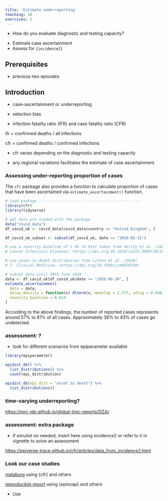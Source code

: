 ```yaml
---
title: 'Estimate underreporting'
teaching: 10
exercises: 2
---
```


:::::::::::::::::::::::::::::::::::::: questions 

- How do you evaluate diagnostic and testing capacity?

::::::::::::::::::::::::::::::::::::::::::::::::

::::::::::::::::::::::::::::::::::::: objectives

- Estimate case ascertainment
- Assess for `{incidence2}`

::::::::::::::::::::::::::::::::::::::::::::::::

::::::::::::::::::::::::::::::::::::: prereq

## Prerequisites

- previous two episodes

:::::::::::::::::::::::::::::::::


## Introduction

- case-ascertainment or underreporting

- selection bias

- infection fatality ratio (IFR) and case fatality ratio (CFR)

ifr = confirmed deaths / all infections

cfr = confirmed deaths / confirmed infections

- cfr varies depending on the diagnostic and testing capacity

- any regional variations facilitates the estimate of case ascertainment 

### Assessing under-reporting proportion of cases 

The `cfr` package also provides a function to calculate  proportion of cases that have been ascertained  via `estimate_ascertainment()` function.

```r
# Load package ----------------------------------------------
library(cfr)
library(tidyverse)
```

```r
# get data pre-loaded with the package
data("covid_data")
df_covid_uk <- covid_data[covid_data$country == "United Kingdom", ]

df_covid_uk_subset <- subset(df_covid_uk, date <= "2020-05-31")

# use a severity baseline of 1.4% (0.014) taken from Verity et al. (2020)
# Lancet Infectious Diseases: <https://doi.org/10.1016/S1473-3099(20)30243-7>

# use onset-to-death distribution from Linton et al. (2020)
# J. Clinical Medicine: <https://doi.org/10.3390/jcm9020538>

# subset data until 30th June 2020
data <- df_covid_uk[df_covid_uk$date <= "2020-06-30", ]
estimate_ascertainment(
  data = data,
  delay_density = function(x) dlnorm(x, meanlog = 2.577, sdlog = 0.440),
  severity_baseline = 0.014
)
```

According to the above findings, the number of reported cases represents around $57\%$ to $61\%$ of all cases. Approximately $39\%$ to $43\%$ of cases go undetected. 

### assessment: ?

- look for different scenarios from epiparameter available

```r
library(epiparameter)

epidist_db() %>% 
  list_distributions() %>% 
  count(epi_distribution)

epidist_db(epi_dist = "onset to death") %>% 
  list_distributions()
```

### time-varying underreporting?

<https://mrc-ide.github.io/global-lmic-reports/DZA/>

### assessment: extra package

- if simulist no needed, insert here using incidence2 or refer to it in vignette to solve an assessment

<https://epiverse-trace.github.io/cfr/articles/data_from_incidence2.html>


### Look our case studies

[malgburg](https://github.com/CarmenTamayo/Applications-Epiverse-pipelines/blob/ctc-edits/Severity_ascertainment_case_studies.Rmd) using {cfr} and others

[reproducible report](https://github.com/epiverse-trace/episoap/blob/severity-pipeline/inst/rmarkdown/templates/severity/skeleton/skeleton.Rmd) using {episoap} and others


::::::::::::::::::::::::::::::::::::: keypoints 

- Use 

::::::::::::::::::::::::::::::::::::::::::::::::

